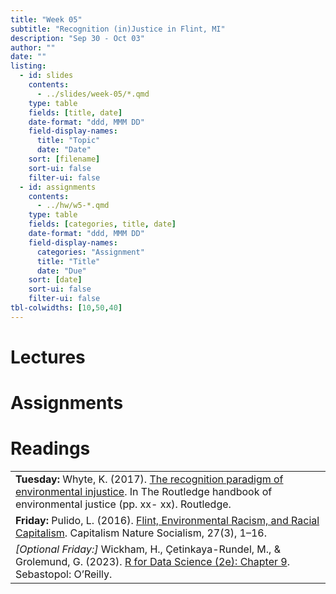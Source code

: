 ```yaml
---
title: "Week 05"
subtitle: "Recognition (in)Justice in Flint, MI"
description: "Sep 30 - Oct 03"
author: ""
date: ""
listing:
  - id: slides
    contents:
      - ../slides/week-05/*.qmd
    type: table
    fields: [title, date]
    date-format: "ddd, MMM DD"
    field-display-names:
      title: "Topic"
      date: "Date"
    sort: [filename]
    sort-ui: false
    filter-ui: false
  - id: assignments
    contents:
      - ../hw/w5-*.qmd
    type: table
    fields: [categories, title, date]
    date-format: "ddd, MMM DD"
    field-display-names:
      categories: "Assignment"
      title: "Title"
      date: "Due"
    sort: [date]
    sort-ui: false
    filter-ui: false
tbl-colwidths: [10,50,40]
---
```


# Lectures

::: {#slides}
:::

# Assignments

::: {#assignments}
:::

# Readings
|                                                                                                           |
|-----------------------------------------------------------------------------------------------------------|
|**Tuesday:**  Whyte, K. (2017). [The recognition paradigm of environmental injustice](link). In The Routledge handbook of environmental justice (pp. xx- xx). Routledge.                        |
|**Friday:** Pulido, L. (2016). [Flint, Environmental Racism, and Racial Capitalism](https://www.tandfonline.com/doi/full/10.1080/10455752.2016.1213013#d1e80). Capitalism Nature Socialism, 27(3), 1–16.|
*[Optional Friday:]* Wickham, H., Çetinkaya-Rundel, M., & Grolemund, G. (2023). [R for Data Science (2e): Chapter 9](https://r4ds.hadley.nz/layers.html). Sebastopol: O'Reilly.   |   